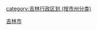 {{Catnav|頁面分類|...|中国各省行政区划|吉林行政区划|吉林市州|吉林地级市|吉林市}}
{{Catnav|頁面分類|...|中国各省行政区划|吉林行政区划|吉林市州|吉林行政区划 (按市州分类)}}
[[Category:吉林市|]]
[[category:吉林行政区划_(按市州分类)|category:吉林行政区划 (按市州分类)]]